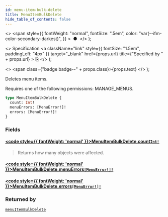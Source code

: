 ```yaml
---
id: menu-item-bulk-delete
title: MenuItemBulkDelete
hide_table_of_contents: false
---
```


  <>
    <span
      style={{
        fontWeight: "normal",
        fontSize: ".5em",
        color: "var(--ifm-color-secondary-darkest)",
      }}
    >
      &nbsp;●&nbsp;
    </span>
  </>
);

  <>
    Specification
    <a
      className="link"
      style={{ fontSize: "1.5em", paddingLeft: "4px" }}
      target="\_blank"
      href={props.url}
      title={"Specified by " + props.url}
    >
      ⎘
    </a>
  </>
);

  <>
    <span class={"badge badge--" + props.class}>{props.text}</span>
  </>
);

Deletes menu items.

Requires one of the following permissions: MANAGE_MENUS.

```graphql
type MenuItemBulkDelete {
  count: Int!
  menuErrors: [MenuError!]!
  errors: [MenuError!]!
}
```

### Fields

#### [<code style={{ fontWeight: 'normal' }}>MenuItemBulkDelete.<b>count</b></code>](#)<Bullet />[`Int!`](../../api-reference/scalars/int) <Badge class="secondary" text="non-null"/> <Badge class="secondary" text="scalar"/>

> Returns how many objects were affected.

#### [<code style={{ fontWeight: 'normal' }}>MenuItemBulkDelete.<b>menuErrors</b></code>](#)<Bullet />[`[MenuError!]!`](../../api-reference/objects/menu-error) <Badge class="secondary" text="non-null"/> <Badge class="secondary" text="object"/>

>

#### [<code style={{ fontWeight: 'normal' }}>MenuItemBulkDelete.<b>errors</b></code>](#)<Bullet />[`[MenuError!]!`](../../api-reference/objects/menu-error) <Badge class="secondary" text="non-null"/> <Badge class="secondary" text="object"/>

>

### Returned by

[`menuItemBulkDelete`](../../api-reference/mutations/menu-item-bulk-delete) <Badge class="secondary" text="mutation"/>
